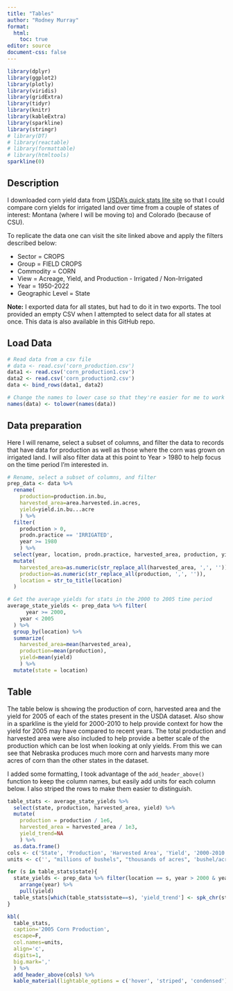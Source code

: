 ```yaml
---
title: "Tables"
author: "Rodney Murray"
format: 
  html:
    toc: true
editor: source
document-css: false
---
```


```r
library(dplyr)
library(ggplot2)
library(plotly)
library(viridis)
library(gridExtra)
library(tidyr)
library(knitr)
library(kableExtra)
library(sparkline)
library(stringr)
# library(DT)
# library(reactable)
# library(formattable)
# library(htmltools)
sparkline(0)
```


## Description

I downloaded corn yield data from [USDA's quick stats lite site](https://www.nass.usda.gov/Quick_Stats/Lite/index.php#91CC0BA8-1B17-3774-91BB-3549B470CD60) so that I could compare corn yields for irrigated land over time from a couple of states of interest: Montana (where I will be moving to) and Colorado (because of CSU).

To replicate the data one can visit the site linked above and apply the filters described below:

-   Sector = CROPS
-   Group = FIELD CROPS
-   Commodity = CORN
-   View = Acreage, Yield, and Production - Irrigated / Non-Irrigated
-   Year = 1950-2022
-   Geographic Level = State

**Note:** I exported data for all states, but had to do it in two exports. The tool provided an empty CSV when I attempted to select data for all states at once. This data is also available in this GitHub repo.

## Load Data

```r
# Read data from a csv file
# data <- read.csv('corn_production.csv')
data1 <- read.csv('corn_production1.csv')
data2 <- read.csv('corn_production2.csv')
data <- bind_rows(data1, data2)

# Change the names to lower case so that they're easier for me to work with
names(data) <- tolower(names(data))
```

## Data preparation

Here I will rename, select a subset of columns, and filter the data to records that have data for production as well as those where the corn was grown on irrigated land. I will also filter data at this point to Year \> 1980 to help focus on the time period I'm interested in.

```r
# Rename, select a subset of columns, and filter
prep_data <- data %>%
  rename(
    production=production.in.bu, 
    harvested_area=area.harvested.in.acres,
    yield=yield.in.bu...acre
    ) %>% 
  filter(
    production > 0,
    prodn.practice == 'IRRIGATED',
    year >= 1980
    ) %>% 
  select(year, location, prodn.practice, harvested_area, production, yield) %>% 
  mutate(
    harvested_area=as.numeric(str_replace_all(harvested_area, ',', '')),
    production=as.numeric(str_replace_all(production, ',', '')),
    location = str_to_title(location)
  )
```


```r
# Get the average yields for stats in the 2000 to 2005 time period
average_state_yields <- prep_data %>% filter(
      year >= 2000,
    year < 2005
  ) %>% 
  group_by(location) %>% 
  summarize(
    harvested_area=mean(harvested_area),
    production=mean(production),
    yield=mean(yield)
    ) %>% 
  mutate(state = location)
```


## Table

The table below is showing the production of corn, harvested area and the yield for 2005 of each of the states present in the USDA dataset. Also show in a sparkline is the yield for 2000-2010 to help provide context for how the yield for 2005 may have compared to recent years. The total production and harvested area were also included to help provide a better scale of the production which can be lost when looking at only yields. From this we can see that Nebraska produces much more corn and harvests many more acres of corn than the other states in the dataset.

I added some formatting, I took advantage of the `add_header_above()` function to keep the column names, but easily add units for each column below. I also striped the rows to make them easier to distinguish.

```r
table_stats <- average_state_yields %>% 
  select(state, production, harvested_area, yield) %>% 
  mutate(
    production = production / 1e6,
    harvested_area = harvested_area / 1e3,
    yield_trend=NA
    ) %>% 
  as.data.frame()
cols <- c('State', 'Production', 'Harvested Area', 'Yield', '2000-2010 Yield Trend')
units <- c('', "millions of bushels", "thousands of acres", 'bushel/acre', 'bushel/acre')

for (s in table_stats$state){
  state_yields <- prep_data %>% filter(location == s, year > 2000 & year < 2010) %>% 
    arrange(year) %>% 
    pull(yield)
  table_stats[which(table_stats$state==s), 'yield_trend'] <- spk_chr(state_yields)
}

kbl(
  table_stats,
  caption='2005 Corn Production',
  escape=F,
  col.names=units,
  align='c',
  digits=1, 
  big.mark=','
  ) %>% 
  add_header_above(cols) %>%
  kable_material(lightable_options = c('hover', 'striped', 'condensed'))
```

